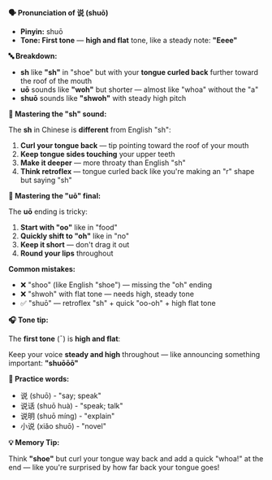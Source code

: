 **🗣️ Pronunciation of 说 (shuō)**

- **Pinyin:** shuō
- **Tone: First tone** — **high and flat** tone, like a steady note: **"Eeee"**

**🔤 Breakdown:**

- **sh** like **"sh"** in "shoe" but with your **tongue curled back** further toward the roof of the
  mouth
- **uō** sounds like **"woh"** but shorter — almost like "whoa" without the "a"
- **shuō** sounds like **"shwoh"** with steady high pitch

**🎯 Mastering the "sh" sound:**

The **sh** in Chinese is **different** from English "sh":

1. **Curl your tongue back** — tip pointing toward the roof of your mouth
2. **Keep tongue sides touching** your upper teeth
3. **Make it deeper** — more throaty than English "sh"
4. **Think retroflex** — tongue curled back like you're making an "r" shape but saying "sh"

**🎯 Mastering the "uō" final:**

The **uō** ending is tricky:

1. **Start with "oo"** like in "food"
2. **Quickly shift to "oh"** like in "no"
3. **Keep it short** — don't drag it out
4. **Round your lips** throughout

**Common mistakes:**

- ❌ "shoo" (like English "shoe") — missing the "oh" ending
- ❌ "shwoh" with flat tone — needs high, steady tone
- ✅ "shuō" — retroflex "sh" + quick "oo-oh" + high flat tone

**🎧 Tone tip:**

The **first tone** (¯) is **high and flat**:

Keep your voice **steady and high** throughout — like announcing something important: **"shuōōō"**

**📝 Practice words:**

- 说 (shuō) - "say; speak"
- 说话 (shuō huà) - "speak; talk"
- 说明 (shuō míng) - "explain"
- 小说 (xiǎo shuō) - "novel"

**💡 Memory Tip:**

Think **"shoe"** but curl your tongue way back and add a quick "whoa!" at the end — like you're
surprised by how far back your tongue goes!
